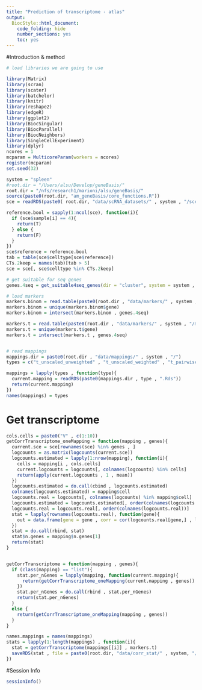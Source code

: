 ```yaml
---
title: "Prediction of transcriptome - atlas"
output:
  BiocStyle::html_document:
    code_folding: hide
    number_sections: yes
    toc: yes  
---
```


#Introduction & method


```r
# load libraries we are going to use

library(Matrix)
library(scran)
library(scater)
library(batchelor)
library(knitr)
library(reshape2)
library(edgeR)
library(ggplot2)
library(BiocSingular)
library(BiocParallel)
library(BiocNeighbors)
library(SingleCellExperiment)
library(dplyr)
ncores = 1
mcparam = MulticoreParam(workers = ncores)
register(mcparam)
set.seed(32)

system = "spleen"
#root.dir = "/Users/alsu/Develop/geneBasis/"
root.dir = "/nfs/research1/marioni/alsu/geneBasis/"
source(paste0(root.dir, "am_geneBasis/core_functions.R"))
sce = readRDS(paste0( root.dir, "data/scRNA_datasets/" , system , "/sce_" , system , ".Rds"))

reference.bool = sapply(1:ncol(sce), function(i){
  if (sce$sample[i] == 4){
    return(T)
  } else {
    return(F)
  }
})
sce$reference = reference.bool
tab = table(sce$celltype[sce$reference])
CTs.2keep = names(tab)[tab > 5]
sce = sce[, sce$celltype %in% CTs.2keep] 

# get suitable for seq genes
genes.4seq = get_suitable4seq_genes(dir = "cluster", system = system , mean.thresh = 7, max.thresh = 350)

# load markers
markers.binom = read.table(paste0(root.dir , "data/markers/" , system , "/markers__binom.tab") , header = T, sep = "\t")
markers.binom = unique(markers.binom$gene)
markers.binom = intersect(markers.binom , genes.4seq)

markers.t = read.table(paste0(root.dir , "data/markers/" , system , "/markers__t.tab") , header = T, sep = "\t")
markers.t = unique(markers.t$gene)
markers.t = intersect(markers.t , genes.4seq)


# read mappings
mappings.dir = paste0(root.dir , "data/mappings/" , system , "/")
types = c("t_unscaled_unweighted" , "t_unscaled_weighted" , "t_pairwise_centers" , "t_all" , "t_rand_1" , "t_rand_2" , "t_rand_3" , "t_rand_4" , "t_rand_5")

mappings = lapply(types , function(type){
  current.mapping = readRDS(paste0(mappings.dir , type , ".Rds"))
  return(current.mapping)
})
names(mappings) = types


```

# Get transcriptome

```r


cols.cells = paste0("V" , c(1:10))
getCorrTranscriptome_oneMapping = function(mapping , genes){
  current.sce = sce[rownames(sce) %in% genes , ]
  logcounts = as.matrix(logcounts(current.sce))
  logcounts.estimated = lapply(1:nrow(mapping), function(i){
    cells = mapping[i , cols.cells]
    current.logcounts = logcounts[, colnames(logcounts) %in% cells]
    return(apply(current.logcounts , 1 , mean))
  })
  logcounts.estimated = do.call(cbind , logcounts.estimated)
  colnames(logcounts.estimated) = mapping$cell
  logcounts.real = logcounts[, colnames(logcounts) %in% mapping$cell]
  logcounts.estimated = logcounts.estimated[, order(colnames(logcounts.estimated))]
  logcounts.real = logcounts.real[, order(colnames(logcounts.real))]
  stat = lapply(rownames(logcounts.real), function(gene){
    out = data.frame(gene = gene , corr = cor(logcounts.real[gene,] , logcounts.estimated[gene,] , method = "pearson"))
  })
  stat = do.call(rbind, stat)
  stat$n.genes = mapping$n.genes[1]
  return(stat)
}


getCorrTranscriptome = function(mapping , genes){
  if (class(mapping) == "list"){
    stat.per_nGenes = lapply(mapping, function(current.mapping){
      return(getCorrTranscriptome_oneMapping(current.mapping , genes))
    })
    stat.per_nGenes = do.call(rbind , stat.per_nGenes)
    return(stat.per_nGenes)
  }
  else {
    return(getCorrTranscriptome_oneMapping(mapping , genes))
  }
}

names.mappings = names(mappings)
stats = lapply(1:length(mappings) , function(i){
  stat = getCorrTranscriptome(mappings[[i]] , markers.t)
  saveRDS(stat , file = paste0(root.dir, "data/corr_stat/" , system, "/" , names.mappings[i], ".Rds"))
})


```




#Session Info

```r
sessionInfo()
```
